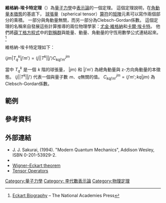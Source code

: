 '''維格納-埃卡特定理'''（{{lang-en|'''Wigner–Eckart theorem'''}}）為[[量子力學|量子力學]]中[[表示論|表示論]]的一個定理。
這個定理說明，在[[角動量|角動量]][[本徵態|本徵態]]的基底下，
[[球張量|球張量]]（spherical tensor）[[算符|算符]]的[[矩陣|矩陣]]元素可以寫作兩個部分的乘積。
一部分與角動量無關，而另一部分為Clebsch-Gordan係數。
這個定理的名稱來自發展這些計算推導的兩位物理學家：[[尤金·維格納|尤金·維格納]]和[[卡爾·埃卡特|卡爾·埃卡特]]。
他們將[[薛丁格方程式|薛丁格方程式]]中的[[對稱群|對稱群]]與能量、動量、角動量的守恆用數學公式連結起來。
<ref name="Eckart Biography">[http://orsted.nap.edu/openbook.php?record_id=571&page=194 Eckart Biography] {{webarchive|url=https://web.archive.org/web/20070325222232/http://orsted.nap.edu/openbook.php?record_id=571&page=194 |date=2007-03-25 }}– The National Academies Press</ref>

維格納-埃卡特定理如下：

<math>\langle jm|T^k_q|j'm'\rangle =\langle j||T^k||j'\rangle C^{jm}_{kqj'm'}</math>

當中 <math>T^k_q</math> 是一個 <math>\!k</math> 階的球張量，
<math>|jm\rangle</math> 和 <math>|j'm'\rangle</math> 為總角動量與 z-方向角動量的本徵態。
<math>\langle j||T^k||j'\rangle</math> 代表一個與量子數 <math>\!m</math>、<math>\!q</math>無關的值。
<math>C^{jm}_{kqj'm'}=\langle j'm';kq|jm \rangle</math> 為Clebsch-Gordan係數。

== 範例 ==

== 參考資料 ==
<references/>

== 外部連結 ==
*J. J. Sakurai, (1994). "Modern Quantum Mechanics", Addison Wesley, ISBN 0-201-53929-2.
*{{mathworld|urlname=Wigner-EckartTheorem|title= Wigner–Eckart theorem}}
*[http://electron6.phys.utk.edu/qm2/modules/m4/wigner.htm Wigner–Eckart theorem]
*[http://galileo.phys.virginia.edu/classes/752.mf1i.spring03/TensorOperators.htm Tensor Operators]

[[Category:量子力學|Category:量子力學]]
[[Category:_李代數表示論|Category: 李代數表示論]]
[[Category:物理定理|Category:物理定理]]